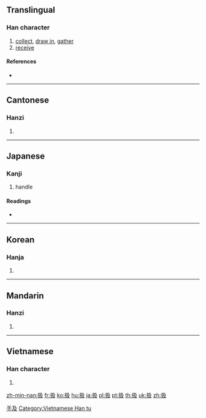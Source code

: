 {{xsee|[[插]]''' (different character in Japan)'''}}
==Translingual==

===Han character===
{{Han char|rn=64|rad=手|as=04|sn=7|four=57047|canj=QNHE|ids=⿰扌及}}

# [[collect]], [[draw in]], [[gather]]
# [[receive]]

====References====
* {{Han ref|kx=0418.250|dkj=11835|dj=0765.220|hdz=31831.080|uh=6271|ud=25201|bh=CAED|bd=51949}}

----

==Cantonese==

===Hanzi===
{{yue-hanzi|jyut=kap1|y=kap1}}

# {{defn|lang=yue|sort=手04}}

----

==Japanese==

===Kanji===
{{ja-kanji|grade=c|rs=手04}}

# handle

====Readings====
* {{ja-readings|on=[[きゅう]] (kyū), [[そう]] (sō)|kun=[[あつかう]] (atsukau), [[こく]] (koku), [[しごく]] (shigoku), [[おさめる]] (osameru)}}

----

==Korean==

===Hanja===
{{ko-hanja|hangeul=[[급]], [[삽]]|eumhun=|rv=geup, sap|mr=kŭp, sap|y=kup, sap}}

# {{defn|lang=ko|sort=手04}}

[[Category:CJKV simplified characters which already existed as traditional characters|手及]]

----

==Mandarin==

===Hanzi===
{{cmn-hanzi|pin=[[xī]] ([[xi1]]), [[chā]] ([[cha1]])|wg=hsi<sup>1</sup>, ch'a<sup>1</sup>}}

# {{defn|lang=cmn|sort=手04}}

----

==Vietnamese==

===Han character===
{{vi-readings|rs=手04|hanviet=[[gắp]], [[tráp]], [[cắp]], [[chắp]], [[đập]], [[gấp]], [[ghép]], [[kẹp]], [[cặp]], [[chặp]], [[dập]], [[đắp]], [[gặp]], [[rấp]], [[vập]]}}

# {{defn|lang=vi|sort=手04}}

[[Category:Vietnamese Han tu]]

[[zh-min-nan:扱]]
[[fr:扱]]
[[ko:扱]]
[[hu:扱]]
[[ja:扱]]
[[pl:扱]]
[[pt:扱]]
[[th:扱]]
[[uk:扱]]
[[zh:扱]]
